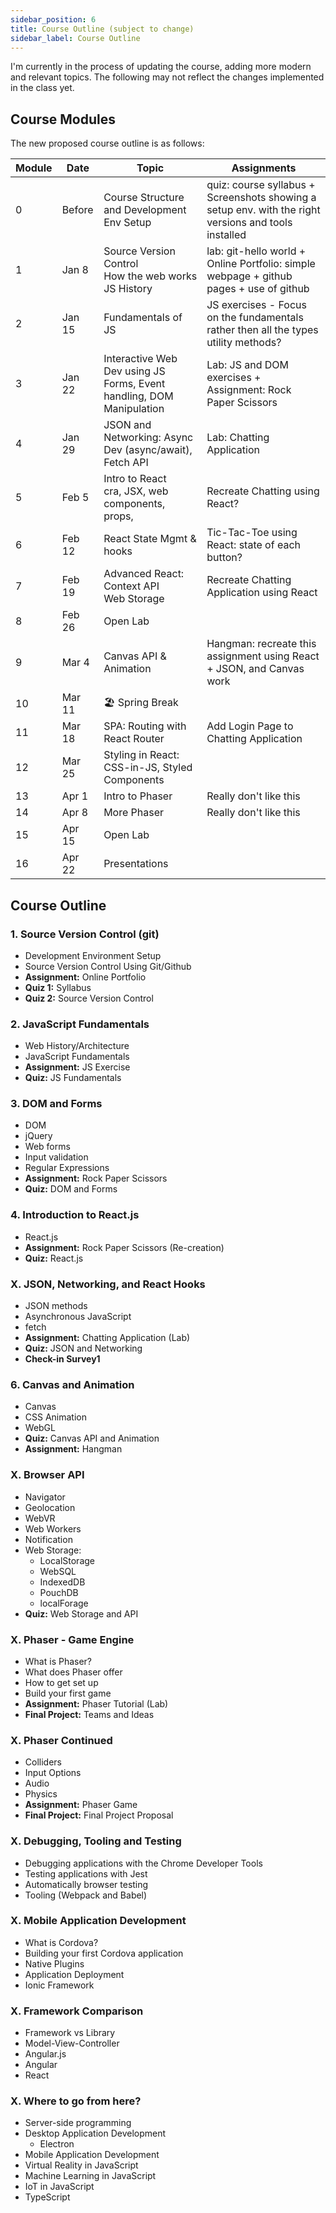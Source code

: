 ```yaml
---
sidebar_position: 6
title: Course Outline (subject to change)
sidebar_label: Course Outline
---
```


I'm currently in the process of updating the course, adding more modern and relevant topics. The following may not reflect the changes implemented in the class yet.

## Course Modules
The new proposed course outline is as follows:

| Module |  Date  |                                    Topic                                    |                                             Assignments                                              |
| ------ | ------ | --------------------------------------------------------------------------- | ---------------------------------------------------------------------------------------------------- |
| 0      | Before | Course Structure and Development Env Setup                                  | quiz: course syllabus + Screenshots showing a setup env. with the right versions and tools installed |
| 1      | Jan 8  | Source Version Control <br /> How the web works <br /> JS History           | lab: git-hello world + Online Portfolio: simple webpage + github pages + use of github               |
| 2      | Jan 15 | Fundamentals of JS                                                          | JS exercises - Focus on the fundamentals rather then all the types utility methods?                  |
| 3      | Jan 22 | Interactive Web Dev using JS <br /> Forms, Event handling, DOM Manipulation | Lab: JS and DOM exercises + Assignment: Rock Paper Scissors                                          |
| 4      | Jan 29 | JSON and Networking: Async Dev (async/await), Fetch API                     | Lab: Chatting Application                                                                            |
| 5      | Feb 5  | Intro to React <br /> cra, JSX, web components, props,                      | Recreate Chatting using React?                                                                       |
| 6      | Feb 12 | React State Mgmt & hooks                                                    | Tic-Tac-Toe using React: state of each button?                                                       |
| 7      | Feb 19 | Advanced React: Context API <br /> Web Storage                              | Recreate Chatting Application using React                                                            |
| 8      | Feb 26 | Open Lab                                                                    |                                                                                                      |
| 9      | Mar 4  | Canvas API & Animation                                                      | Hangman: recreate this assignment using React + JSON, and Canvas work                                |
| 10     | Mar 11 | 🏖️ Spring Break                                                             |                                                                                                      |
| 11     | Mar 18 | SPA: Routing with React Router                                              | Add Login Page to Chatting Application                                                               |
| 12     | Mar 25 | Styling in React: CSS-in-JS, Styled Components                              |                                                                                                      |
| 13     | Apr 1  | Intro to Phaser                                                             | Really don't like this                                                                               |
| 14     | Apr 8  | More Phaser                                                                 | Really don't like this                                                                               |
| 15     | Apr 15 | Open Lab                                                                    |                                                                                                      |
| 16     | Apr 22 | Presentations                                                               |                                                                                                      |


## Course Outline
### 1. Source Version Control (git)

* Development Environment Setup
* Source Version Control Using Git/Github
* **Assignment:** Online Portfolio
* **Quiz 1:** Syllabus
* **Quiz 2:** Source Version Control

### 2. JavaScript Fundamentals

* Web History/Architecture
* JavaScript Fundamentals
* **Assignment:** JS Exercise
* **Quiz:** JS Fundamentals

### 3. DOM and Forms

* DOM
* jQuery
* Web forms
* Input validation
* Regular Expressions
* **Assignment:** Rock Paper Scissors
* **Quiz:** DOM and Forms

### 4. Introduction to React.js

* React.js
* **Assignment:** Rock Paper Scissors (Re-creation)
* **Quiz:** React.js

### X. JSON, Networking, and React Hooks

* JSON methods
* Asynchronous JavaScript
* fetch
* **Assignment:** Chatting Application (Lab)
* **Quiz:** JSON and Networking
* **Check-in Survey1**

### 6. Canvas and Animation

* Canvas
* CSS Animation
* WebGL
* **Quiz:** Canvas API and Animation
* **Assignment:** Hangman

### X. Browser API

* Navigator
* Geolocation
* WebVR
* Web Workers
* Notification
* Web Storage:
  * LocalStorage
  * WebSQL
  * IndexedDB
  * PouchDB
  * localForage
* **Quiz:** Web Storage and API

### X. Phaser - Game Engine

* What is Phaser?
* What does Phaser offer
* How to get set up
* Build your first game
* **Assignment:** Phaser Tutorial (Lab)
* **Final Project:** Teams and Ideas

### X. Phaser Continued

* Colliders
* Input Options
* Audio
* Physics
* **Assignment:** Phaser Game
* **Final Project:** Final Project Proposal

### X. Debugging, Tooling and Testing

* Debugging applications with the Chrome Developer Tools
* Testing applications with Jest
* Automatically browser testing
* Tooling (Webpack and Babel)

### X. Mobile Application Development

* What is Cordova?
* Building your first Cordova application
* Native Plugins
* Application Deployment
* Ionic Framework

### X. Framework Comparison

* Framework vs Library
* Model-View-Controller
* Angular.js
* Angular
* React

### X. Where to go from here?

* Server-side programming
* Desktop Application Development
  * Electron
* Mobile Application Development
* Virtual Reality in JavaScript
* Machine Learning in JavaScript
* IoT in JavaScript
* TypeScript
